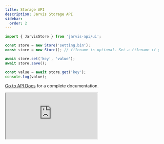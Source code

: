 ```yaml
---
title: Storage API
description: Jarvis Storage API
sidebar:
  order: 2
---
```



```ts
import { JarvisStore } from 'jarvis-api/ui';

const store = new Store('setting.bin');
const store = new Store(); // filename is optional. Set a filename if you plan to have multiple store files. e.g. Separate settings and data.

await store.set('key', 'value');
await store.save();

const value = await store.get('key');
console.log(value);
```

[Go to API Docs](/api-docs) for a complete documentation.

<iframe
    src="https://docs.api.kunkun.sh/"
    allow="fullscreen"
    class="w-full h-[60vh]">
</iframe>

